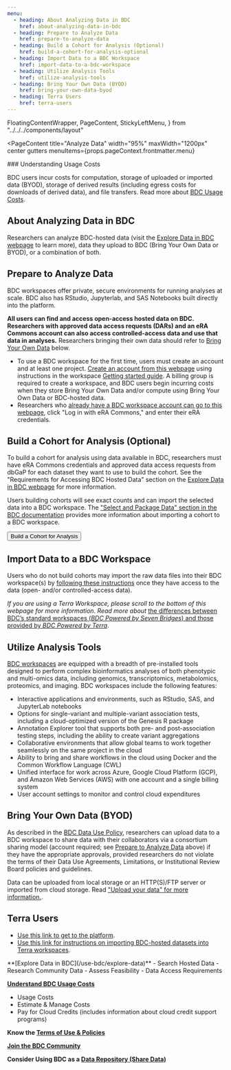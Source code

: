 ```yaml
---
menu:
  - heading: About Analyzing Data in BDC
    href: about-analyzing-data-in-bdc
  - heading: Prepare to Analyze Data
    href: prepare-to-analyze-data
  - heading: Build a Cohort for Analysis (Optional)
    href: build-a-cohort-for-analysis-optional
  - heading: Import Data to a BDC Workspace
    href: import-data-to-a-bdc-workspace
  - heading: Utilize Analysis Tools
    href: utilize-analysis-tools
  - heading: Bring Your Own Data (BYOD)
    href: bring-your-own-data-byod
  - heading: Terra Users
    href: terra-users
---
```


  FloatingContentWrapper,
  PageContent,
  StickyLeftMenu,
} from "../../../components/layout"

<PageContent 
  title="Analyze Data"
  width="95%" maxWidth="1200px" center gutters
  menuItems={props.pageContext.frontmatter.menu}
>

<FloatingContentWrapper placement="right" type="text">
  ### Understanding Usage Costs

  BDC users incur costs for computation, storage of uploaded or imported data (BYOD),
  storage of derived results (including egress costs for downloads of derived data),
  and file transfers. Read more about [BDC Usage Costs](/user-resources/usage-costs).
</FloatingContentWrapper>

## About Analyzing Data in BDC

Researchers can analyze BDC-hosted data (visit the [Explore Data in BDC webpage](/use-bdc/explore-data) to learn more), data they upload to BDC (Bring Your Own Data or BYOD), or a combination of both.

## Prepare to Analyze Data

BDC workspaces offer private, secure environments for running analyses at scale.
BDC also has RStudio, Jupyterlab, and SAS Notebooks built directly into the platform.

**All users can find and access open-access hosted data on BDC. Researchers with approved data access requests (DARs) and an eRA Commons account can also access controlled-access data and use that data in analyses.** Researchers bringing their own data should refer to [Bring Your Own Data](#bring-your-own-data-byod) below.

- To use a BDC workspace for the first time, users must create an account and at least one 
project. [Create an account from this 
webpage](https://accounts.sb.biodatacatalyst.nhlbi.nih.gov/auth/login?next=https%3A%2F%2Faccounts.sb.biodatacatalyst.nhlbi.nih.gov%2Foauth2%2Fauthorization%3Fresponse_type%3Dcode%26client_id%3D74735b722c33498cb981b6b6e24f659f%26redirect_uri%3Dhttps%253A%252F%252Fplatform.sb.biodatacatalyst.nhlbi.nih.gov%252Foauth2%252Fredirect%26state%3DNf8ffCyv90SV3fM1I33IfLt9OYPsQ0%26client_next%3Dhttps%253A%252F%252Fplatform.sb.biodatacatalyst.nhlbi.nih.gov%252F%26scope%3Dopenid%26nonce%3D173653215059824939581701286549) 
using instructions in the workspace [Getting started 
guide](https://sb-biodatacatalyst.readme.io/docs/getting-started). A billing group is required to 
create a workspace, and BDC users begin incurring costs when they store Bring Your Own Data and/or 
compute using Bring Your Own Data or BDC-hosted data.
- Researchers who [already have a BDC workspace account can go to this webpage](https://accounts.sb.biodatacatalyst.nhlbi.nih.gov/auth/login?next=https%3A%2F%2Faccounts.sb.biodatacatalyst.nhlbi.nih.gov%2Foauth2%2Fauthorization%3Fresponse_type%3Dcode%26client_id%3D74735b722c33498cb981b6b6e24f659f%26redirect_uri%3Dhttps%253A%252F%252Fplatform.sb.biodatacatalyst.nhlbi.nih.gov%252Foauth2%252Fredirect%26state%3D1EkV3YBKf68zTItMe1DoVVZJePnUMs%26client_next%3Dhttps%253A%252F%252Fplatform.sb.biodatacatalyst.nhlbi.nih.gov%252F%26scope%3Dopenid%26nonce%3D151170011845002108041701286760), click "Log in with eRA Commons," and enter their eRA credentials.

## Build a Cohort for Analysis (Optional)

To build a cohort for analysis using data available in BDC, researchers must have eRA Commons credentials and approved data access requests from dbGaP for each dataset they want to use to build the cohort. See the "Requirements for Accessing BDC Hosted Data" section on the [Explore Data in BDC webpage](/use-bdc/explore-data) for more information.

Users building cohorts will see exact counts and can import the selected data into a BDC workspace. The ["Select and Package Data" section in the BDC documentation](https://bdcatalyst.gitbook.io/biodata-catalyst-documentation/written-documentation/explore-available-data/pic-sure-for-biodata-catalyst-user-guide/pic-sure-open-access-vs.-pic-sure-authorized-access/search-authorized-access\#select-and-package-data+) provides more information about importing a cohort to a BDC workspace.

<ButtonContainer>
  <Button as="a" href="https://picsure.biodatacatalyst.nhlbi.nih.gov/psamaui/login" className="GTM-button" id="cohort-analysis">Build a Cohort for Analysis</Button>
</ButtonContainer>

## Import Data to a BDC Workspace

Users who do not build cohorts may import the raw data files into their BDC workspace(s) by [following these instructions](https://sb-biodatacatalyst.readme.io/docs/import-data-from-biodata-catalyst-powered-by-gen3) once they have access to the data (open- and/or controlled-access data).

*If you are using a Terra Workspace, please scroll to the bottom of this webpage for more information. Read more about* [the differences between BDC’s standard workspaces (*BDC Powered by Seven Bridges*) and those provided by *BDC Powered by Terra*](/use-bdc/analyze-data/bdc-workspaces).

## Utilize Analysis Tools

[BDC workspaces](https://accounts.sb.biodatacatalyst.nhlbi.nih.gov/auth/login) are equipped with a breadth of pre-installed tools designed to perform complex bioinformatics analyses of both phenotypic and multi-omics data, including genomics, transcriptomics, metabolomics, proteomics, and imaging. BDC workspaces include the following features:

* Interactive applications and environments, such as RStudio, SAS, and JupyterLab notebooks  
* Options for single-variant and multiple-variant association tests, including a cloud-optimized version of the Genesis R package  
* Annotation Explorer tool that supports both pre- and post-association testing steps, including the ability to create variant aggregations  
* Collaborative environments that allow global teams to work together seamlessly on the same project in the cloud  
* Ability to bring and share workflows in the cloud using Docker and the Common Workflow Language (CWL)  
* Unified interface for work across Azure, Google Cloud Platform (GCP), and Amazon Web Services (AWS) with one account and a single billing system  
* User account settings to monitor and control cloud expenditures

## Bring Your Own Data (BYOD)

As described in the [BDC Data Use Policy](/user-resources/usage-terms), researchers can upload data to a BDC workspace to share data with their collaborators via a consortium sharing model (account required; see [Prepare to Analyze Data](#prepare-to-analyze-data) above) if they have the appropriate approvals, provided researchers do not violate the terms of their Data Use Agreements, Limitations, or Institutional Review Board policies and guidelines.

Data can be uploaded from local storage or an HTTP(S)/FTP server or imported from cloud storage. Read ["Upload your data" for more information.](https://sb-biodatacatalyst.readme.io/docs/upload-to-the-platform).

## Terra Users

- [Use this link to get to the platform](https://terra.biodatacatalyst.nhlbi.nih.gov/#workspaces/fc-product-demo/BioDataCatalyst-Gen3-data-on-Terra-Tutorial). 
- [Use this link for instructions on importing BDC-hosted datasets into Terra workspaces](https://bdcatalyst.gitbook.io/biodata-catalyst-documentation/written-documentation/analyze-data-1/terra/bringing-data-into-a-workspace/bringing-in-data-from-gen3).

<NextStepsCard>
  **[Explore Data in BDC](/use-bdc/explore-data)**
  - Search Hosted Data
  - Research Community Data
  - Assess Feasibility
  - Data Access Requirements

  **[Understand BDC Usage Costs](/user-resources/usage-costs)**
  - Usage Costs
  - Estimate & Manage Costs
  - Pay for Cloud Credits (includes information about cloud credit support programs)

  **Know the [Terms of Use & Policies](/user-resources/terms-of-use)**

  **[Join the BDC Community](/join-bdc)**

  **Consider Using BDC as a [Data Repository (Share Data)](/use-bdc/share-data)**
</NextStepsCard>

</PageContent>
